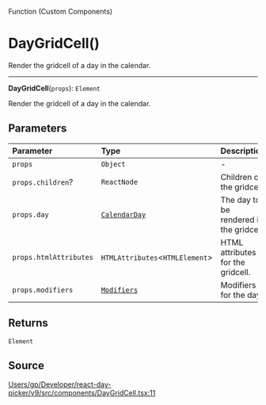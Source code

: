 <SectionTitle>Function (Custom Components)</SectionTitle>

# DayGridCell()

<Description>
Render the gridcell of a day in the calendar.
</Description>

---

<a id="undefined" name="undefined"></a>

<SignatureMemberIdentifier>**DayGridCell**(`props`): `Element`</SignatureMemberIdentifier>

Render the gridcell of a day in the calendar.

## Parameters

| Parameter | Type | Description |
| :------ | :------ | :------ |
| `props` | `Object` | - |
| `props.children`? | `ReactNode` | Children of the gridcell. |
| `props.day` | [`CalendarDay`](/api/next/classes/CalendarDay.md) | The day to be rendered in the gridcell. |
| `props.htmlAttributes` | `HTMLAttributes`\<`HTMLElement`\> | HTML attributes for the gridcell. |
| `props.modifiers` | [`Modifiers`](/api/next/type-aliases/Modifiers.md) | Modifiers for the day. |

## Returns

`Element`

## Source

[Users/gp/Developer/react-day-picker/v9/src/components/DayGridCell.tsx:11](https://github.com/gpbl/react-day-picker/blob/next/src/components/DayGridCell.tsx#L11)
